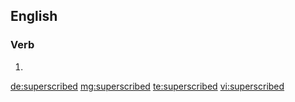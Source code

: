 ==English==

===Verb===
{{head|en}}

# {{en-past of|superscribe}}

[[de:superscribed]]
[[mg:superscribed]]
[[te:superscribed]]
[[vi:superscribed]]